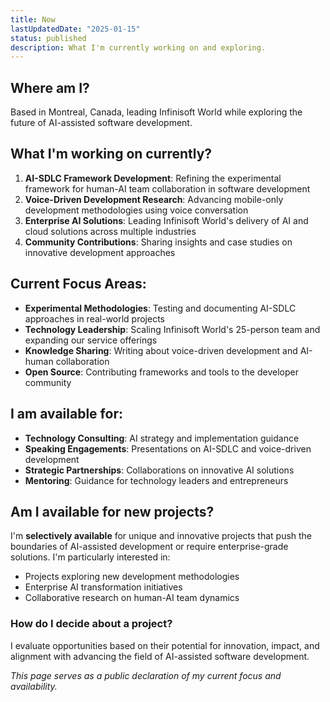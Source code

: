 ```yaml
---
title: Now
lastUpdatedDate: "2025-01-15"
status: published
description: What I'm currently working on and exploring.
---
```


## Where am I?

Based in Montreal, Canada, leading Infinisoft World while exploring the future of AI-assisted software development.

## What I'm working on currently?

1. **AI-SDLC Framework Development**: Refining the experimental framework for human-AI team collaboration in software development
2. **Voice-Driven Development Research**: Advancing mobile-only development methodologies using voice conversation
3. **Enterprise AI Solutions**: Leading Infinisoft World's delivery of AI and cloud solutions across multiple industries
4. **Community Contributions**: Sharing insights and case studies on innovative development approaches

## Current Focus Areas:

- **Experimental Methodologies**: Testing and documenting AI-SDLC approaches in real-world projects
- **Technology Leadership**: Scaling Infinisoft World's 25-person team and expanding our service offerings
- **Knowledge Sharing**: Writing about voice-driven development and AI-human collaboration
- **Open Source**: Contributing frameworks and tools to the developer community

## I am available for:

- **Technology Consulting**: AI strategy and implementation guidance
- **Speaking Engagements**: Presentations on AI-SDLC and voice-driven development
- **Strategic Partnerships**: Collaborations on innovative AI solutions
- **Mentoring**: Guidance for technology leaders and entrepreneurs

## Am I available for new projects?

I'm **selectively available** for unique and innovative projects that push the boundaries of AI-assisted development or require enterprise-grade solutions. I'm particularly interested in:

- Projects exploring new development methodologies
- Enterprise AI transformation initiatives
- Collaborative research on human-AI team dynamics

### How do I decide about a project?

I evaluate opportunities based on their potential for innovation, impact, and alignment with advancing the field of AI-assisted software development.

_This page serves as a public declaration of my current focus and availability._
